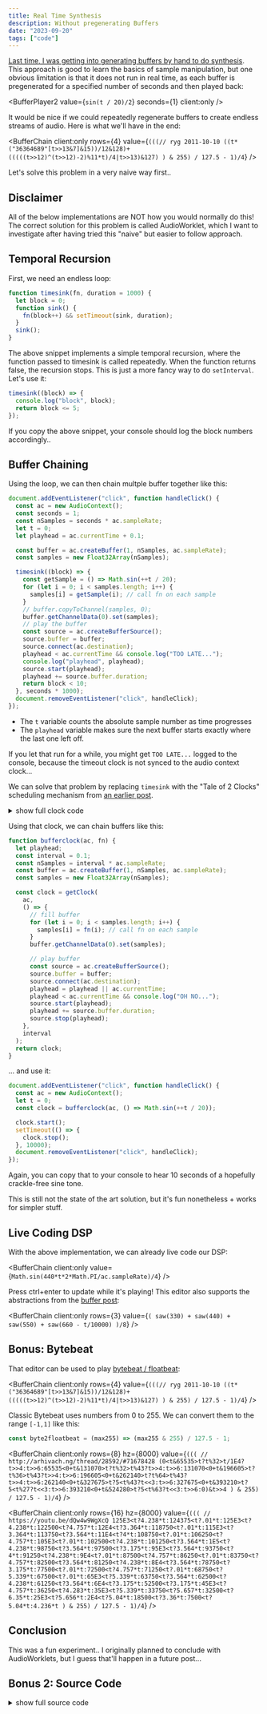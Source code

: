 ```yaml
---
title: Real Time Synthesis
description: Without pregenerating Buffers
date: "2023-09-20"
tags: ["code"]
---
```



[Last time, I was getting into generating buffers by hand to do synthesis](https://loophole-letters.netlify.app/buffers/).
This approach is good to learn the basics of sample manipulation, but one obvious limitation is that it does not run in real time,
as each buffer is pregenerated for a specified number of seconds and then played back:

<BufferPlayer2 value={`sin(t / 20)/2`} seconds={1} client:only />

It would be nice if we could repeatedly regenerate buffers to create endless streams of audio. Here is what we'll have in the end:

<BufferChain
  client:only
  rows={4}
  value={`(((// ryg 2011-10-10
((t*("36364689"[t>>13&7]&15))/12&128)+(((((t>>12)^(t>>12)-2)%11*t)/4|t>>13)&127)
) & 255) / 127.5 - 1)/4`}
/>

Let's solve this problem in a very naive way first..

## Disclaimer

All of the below implementations are NOT how you would normally do this! The correct solution for this problem is called AudioWorklet,
which I want to investigate after having tried this "naive" but easier to follow approach.

## Temporal Recursion

First, we need an endless loop:

```js
function timesink(fn, duration = 1000) {
  let block = 0;
  function sink() {
    fn(block++) && setTimeout(sink, duration);
  }
  sink();
}
```

The above snippet implements a simple temporal recursion, where the function passed to timesink is called repeatedly.
When the function returns false, the recursion stops. This is just a more fancy way to do `setInterval`.
Let's use it:

```js
timesink((block) => {
  console.log("block", block);
  return block <= 5;
});
```

If you copy the above snippet, your console should log the block numbers accordingly..

## Buffer Chaining

Using the loop, we can then chain multple buffer together like this:

```js
document.addEventListener("click", function handleClick() {
  const ac = new AudioContext();
  const seconds = 1;
  const nSamples = seconds * ac.sampleRate;
  let t = 0;
  let playhead = ac.currentTime + 0.1;

  const buffer = ac.createBuffer(1, nSamples, ac.sampleRate);
  const samples = new Float32Array(nSamples);

  timesink((block) => {
    const getSample = () => Math.sin(++t / 20);
    for (let i = 0; i < samples.length; i++) {
      samples[i] = getSample(i); // call fn on each sample
    }
    // buffer.copyToChannel(samples, 0);
    buffer.getChannelData(0).set(samples);
    // play the buffer
    const source = ac.createBufferSource();
    source.buffer = buffer;
    source.connect(ac.destination);
    playhead < ac.currentTime && console.log("TOO LATE...");
    console.log("playhead", playhead);
    source.start(playhead);
    playhead += source.buffer.duration;
    return block < 10;
  }, seconds * 1000);
  document.removeEventListener("click", handleClick);
});
```

- The `t` variable counts the absolute sample number as time progresses
- The `playhead` variable makes sure the next buffer starts exactly where the last one left off.

If you let that run for a while, you might get `TOO LATE...` logged to the console, because the timeout clock is not synced to the audio context clock...

We can solve that problem by replacing `timesink` with the "Tale of 2 Clocks" scheduling mechanism from [an earlier post](https://loophole-letters.vercel.app/web-audio-scheduling).

<details>
<summary>show full clock code</summary>

```js
// generalized "Tale of 2 Clocks" scheduling
function createClock(
  getTime,
  callback, // called slightly before each cycle
  duration = 0.05, // duration of each cycle
  interval = 0.1, // interval between callbacks
  overlap = 0.1 // overlap between callbacks
) {
  let tick = 0; // counts callbacks
  let phase = 0; // next callback time
  let precision = 10 ** 4; // used to round phase
  let minLatency = 0.01;
  const setDuration = (setter) => (duration = setter(duration));
  overlap = overlap || interval / 2;
  const onTick = () => {
    const t = getTime();
    const lookahead = t + interval + overlap; // the time window for this tick
    if (phase === 0) {
      phase = t + minLatency;
    }
    // callback as long as we're inside the lookahead
    while (phase < lookahead) {
      phase = Math.round(phase * precision) / precision;
      phase >= t && callback(phase, duration, tick);
      phase < t && console.log("TOO LATE", phase); // what if latency is added from outside?
      phase += duration; // increment phase by duration
      tick++;
    }
  };
  let intervalID;
  const start = () => {
    clear(); // just in case start was called more than once
    onTick();
    intervalID = setInterval(onTick, interval * 1000);
  };
  const clear = () => intervalID !== undefined && clearInterval(intervalID);
  const pause = () => clear();
  const stop = () => {
    tick = 0;
    phase = 0;
    clear();
  };
  const getPhase = () => phase;
  // setCallback
  return {
    setDuration,
    start,
    stop,
    pause,
    duration,
    interval,
    getPhase,
    minLatency,
  };
}

// clock specific for AudioContext
function getClock(ac, fn, interval) {
  const getTime = () => ac.currentTime;
  const clock = createClock(
    getTime,
    // called slightly before each cycle
    fn,
    interval // duration of each cycle
  );
  return clock;
}
```

</details>

Using that clock, we can chain buffers like this:

```js
function bufferclock(ac, fn) {
  let playhead;
  const interval = 0.1;
  const nSamples = interval * ac.sampleRate;
  const buffer = ac.createBuffer(1, nSamples, ac.sampleRate);
  const samples = new Float32Array(nSamples);

  const clock = getClock(
    ac,
    () => {
      // fill buffer
      for (let i = 0; i < samples.length; i++) {
        samples[i] = fn(i); // call fn on each sample
      }
      buffer.getChannelData(0).set(samples);

      // play buffer
      const source = ac.createBufferSource();
      source.buffer = buffer;
      source.connect(ac.destination);
      playhead = playhead || ac.currentTime;
      playhead < ac.currentTime && console.log("OH NO...");
      source.start(playhead);
      playhead += source.buffer.duration;
      source.stop(playhead);
    },
    interval
  );
  return clock;
}
```

... and use it:

```js
document.addEventListener("click", function handleClick() {
  const ac = new AudioContext();
  let t = 0;
  const clock = bufferclock(ac, () => Math.sin(++t / 20));

  clock.start();
  setTimeout(() => {
    clock.stop();
  }, 10000);
  document.removeEventListener("click", handleClick);
});
```

Again, you can copy that to your console to hear 10 seconds of a hopefully crackle-free sine tone.

This is still not the state of the art solution, but it's fun nonetheless + works for simpler stuff.

## Live Coding DSP

With the above implementation, we can already live code our DSP:

<BufferChain client:only value={`Math.sin(440*t*2*Math.PI/ac.sampleRate)/4`} />

Press ctrl+enter to update while it's playing!
This editor also supports the abstractions from the [buffer post](https://loophole-letters.netlify.app/buffers/):

<BufferChain
  client:only
  rows={3}
  value={`(
  saw(330) + saw(440) + saw(550) + saw(660 - t/10000)
)/8`}
/>

## Bonus: Bytebeat

That editor can be used to play [bytebeat / floatbeat](https://github.com/greggman/html5bytebeat):

<BufferChain
  client:only
  rows={4}
  value={`(((// ryg 2011-10-10
((t*("36364689"[t>>13&7]&15))/12&128)+(((((t>>12)^(t>>12)-2)%11*t)/4|t>>13)&127)
) & 255) / 127.5 - 1)/4`}
/>

Classic Bytebeat uses numbers from 0 to 255. We can convert them to the range `[-1,1]` like this:

```js
const byte2floatbeat = (max255) => (max255 & 255) / 127.5 - 1;
```

<BufferChain
  client:only
  rows={8}
  hz={8000}
  value={`(((
// http://arhivach.ng/thread/28592/#71678428
(0<t&65535>t?t%32>t/1E4?t>>4:t>>6:65535<0+t&131070>t?t%32>t%43?t>>4:t>>6:131070<0+t&196605>t?t%36>t%43?t>>4:t>>6:196605<0+t&262140>t?t%64>t%43?t>>4:t>>6:262140<0+t&327675>t?5<t%43?t<<3:t>>6:327675<0+t&393210>t?5<t%27?t<<3:t>>6:393210<0+t&524280>t?5<t%63?t<<3:t>>6:0)&t>>4
) & 255) / 127.5 - 1)/4`}
/>

<BufferChain
  client:only
  rows={16}
  hz={8000}
  value={`(((
// https://youtu.be/dQw4w9WgXcQ
125E3<t?4.238*t:124375<t?.01*t:125E3<t?4.238*t:122500<t?4.757*t:12E4<t?3.364*t:118750<t?.01*t:115E3<t?3.364*t:113750<t?3.564*t:11E4<t?4*t:108750<t?.01*t:106250<t?4.757*t:105E3<t?.01*t:102500<t?4.238*t:101250<t?3.564*t:1E5<t?4.238*t:98750<t?3.564*t:97500<t?3.175*t:95E3<t?3.564*t:93750<t?4*t:91250<t?4.238*t:9E4<t?.01*t:87500<t?4.757*t:86250<t?.01*t:83750<t?4.757*t:82500<t?3.564*t:81250<t?4.238*t:8E4<t?3.564*t:78750<t?3.175*t:77500<t?.01*t:72500<t?4.757*t:71250<t?.01*t:68750<t?5.339*t:67500<t?.01*t:65E3<t?5.339*t:63750<t?3.564*t:62500<t?4.238*t:61250<t?3.564*t:6E4<t?3.175*t:52500<t?3.175*t:45E3<t?4.757*t:36250<t?4.283*t:35E3<t?5.339*t:33750<t?5.657*t:32500<t?6.35*t:25E3<t?5.656*t:2E4<t?5.04*t:18500<t?3.36*t:7500<t?5.04*t:4.236*t
) & 255) / 127.5 - 1)/4`}
/>

## Conclusion

This was a fun experiment.. I originally planned to conclude with AudioWorklets, but I guess that'll happen in a future post...

## Bonus 2: Source Code

<details>
<summary>show full source code</summary>

copy this code into your browser console and click into the page!

minified:

{/* prettier-ignore */}
```js
function createClock(e,t,$=.05,r=.1,n=.1){let c=0,o=0,_=e=>$=e($);n=n||r/2;let l=()=>{let _=e(),l=_+r+n;for(0===o&&(o=_+.01);o<l;)(o=Math.round(1e4*o)/1e4)>=_&&t(o,$,c),o<_&&console.log("TOO LATE",o),o+=$,c++},u,a=()=>{f(),l(),u=setInterval(l,1e3*r)},f=()=>void 0!==u&&clearInterval(u),i=()=>f(),s=()=>{c=0,o=0,f()};return{setDuration:_,start:a,stop:s,pause:i,duration:$,interval:r,getPhase:()=>o,minLatency:.01}}function getClock(e,t,$){let r=createClock(()=>e.currentTime,t,$);return r}function bufferclock(e,t){let $,r=.1*e.sampleRate,n=e.createBuffer(1,r,e.sampleRate),c=new Float32Array(r),o=getClock(e,()=>{for(let r=0;r<c.length;r++)c[r]=t(r);n.getChannelData(0).set(c);let o=e.createBufferSource();o.buffer=n,o.connect(e.destination),($=$||e.currentTime)<e.currentTime&&console.log("OH NO..."),o.start($),$+=o.buffer.duration,o.stop($)},.1);return o}document.addEventListener("click",function e(){let t=new AudioContext,$=0,r=bufferclock(t,()=>((++$*(15&"36364689"[$>>13&7])/12&128)+((($>>12^($>>12)-2)%11*$/4|$>>13)&127)&255)/127.5-1);r.start(),setTimeout(()=>{r.stop()},1e4),document.removeEventListener("click",e)});
```

unminified:

```js
function createClock(
  getTime,
  callback, // called slightly before each cycle
  duration = 0.05, // duration of each cycle
  interval = 0.1, // interval between callbacks
  overlap = 0.1 // overlap between callbacks
) {
  let tick = 0; // counts callbacks
  let phase = 0; // next callback time
  let precision = 10 ** 4; // used to round phase
  let minLatency = 0.01;
  const setDuration = (setter) => (duration = setter(duration));
  overlap = overlap || interval / 2;
  const onTick = () => {
    const t = getTime();
    const lookahead = t + interval + overlap; // the time window for this tick
    if (phase === 0) {
      phase = t + minLatency;
    }
    // callback as long as we're inside the lookahead
    while (phase < lookahead) {
      phase = Math.round(phase * precision) / precision;
      phase >= t && callback(phase, duration, tick);
      phase < t && console.log("TOO LATE", phase); // what if latency is added from outside?
      phase += duration; // increment phase by duration
      tick++;
    }
  };
  let intervalID;
  const start = () => {
    clear(); // just in case start was called more than once
    onTick();
    intervalID = setInterval(onTick, interval * 1000);
  };
  const clear = () => intervalID !== undefined && clearInterval(intervalID);
  const pause = () => clear();
  const stop = () => {
    tick = 0;
    phase = 0;
    clear();
  };
  const getPhase = () => phase;
  // setCallback
  return {
    setDuration,
    start,
    stop,
    pause,
    duration,
    interval,
    getPhase,
    minLatency,
  };
}

// clock specific for AudioContext
function getClock(ac, fn, interval) {
  const getTime = () => ac.currentTime;
  const clock = createClock(
    getTime,
    // called slightly before each cycle
    fn,
    interval // duration of each cycle
  );
  return clock;
}

function bufferclock(ac, fn) {
  let t = 0,
    playhead;
  const interval = 0.1;
  const nSamples = interval * ac.sampleRate;
  const buffer = ac.createBuffer(1, nSamples, ac.sampleRate);
  const samples = new Float32Array(nSamples);

  const clock = getClock(
    ac,
    () => {
      // fill buffer
      for (let i = 0; i < samples.length; i++) {
        samples[i] = fn(i); // call fn on each sample
      }
      buffer.getChannelData(0).set(samples);

      // play buffer
      const source = ac.createBufferSource();
      source.buffer = buffer;
      source.connect(ac.destination);
      playhead = playhead || ac.currentTime;
      playhead < ac.currentTime && console.log("OH NO...");
      source.start(playhead);
      playhead += source.buffer.duration;
      source.stop(playhead);
    },
    interval
  );
  return clock;
}

document.addEventListener("click", function handleClick() {
  const ac = new AudioContext();
  let t = 0;
  const clock = bufferclock(ac, () => {
    t++;
    return (
      // ryg 2011-10-10
      (((((t * ("36364689"[(t >> 13) & 7] & 15)) / 12) & 128) +
        (((((((t >> 12) ^ ((t >> 12) - 2)) % 11) * t) / 4) | (t >> 13)) &
          127)) &
        255) /
        127.5 -
      1
    );
  });

  clock.start();
  setTimeout(() => {
    clock.stop();
  }, 10000);
  document.removeEventListener("click", handleClick);
});
```

</details>
